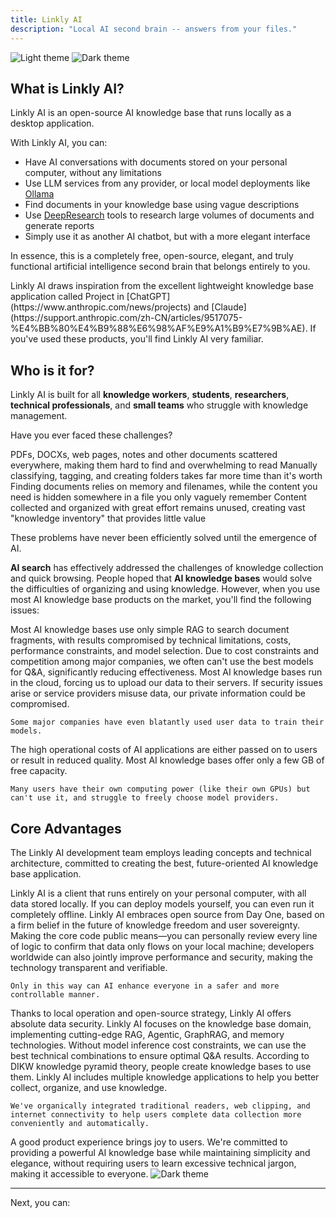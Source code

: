 ```yaml
---
title: Linkly AI
description: "Local AI second brain -- answers from your files."
---
```


<img
  className="block dark:hidden"
  src="/images/hero-light.webp"
  alt="Light theme"
/>
<img
  className="hidden dark:block"
  src="/images/hero-dark.webp"
  alt="Dark theme"
/>

## What is Linkly AI?

Linkly AI is an open-source AI knowledge base that runs locally as a desktop application.

With Linkly AI, you can:

- Have AI conversations with documents stored on your personal computer, without any limitations
- Use LLM services from any provider, or local model deployments like [Ollama](https://ollama.com/)
- Find documents in your knowledge base using vague descriptions
- Use [DeepResearch](https://openai.com/index/introducing-deep-research/) tools to research large volumes of documents and generate reports
- Simply use it as another AI chatbot, but with a more elegant interface

In essence, this is a completely free, open-source, elegant, and truly functional artificial intelligence second brain that belongs entirely to you.

<Tip>
  Linkly AI draws inspiration from the excellent lightweight knowledge base
  application called Project in
  [ChatGPT](https://www.anthropic.com/news/projects) and
  [Claude](https://support.anthropic.com/zh-CN/articles/9517075-%E4%BB%80%E4%B9%88%E6%98%AF%E9%A1%B9%E7%9B%AE).
  If you've used these products, you'll find Linkly AI very familiar.
</Tip>

## Who is it for?

Linkly AI is built for all **knowledge workers**, **students**, **researchers**, **technical professionals**, and **small teams** who struggle with knowledge management.

Have you ever faced these challenges?

<CardGroup cols={2}>
  <Card title="Information Overload" icon="file-lines" iconType="duotone">
    PDFs, DOCXs, web pages, notes and other documents scattered everywhere,
    making them hard to find and overwhelming to read
  </Card>
  <Card
    title="Time-Consuming Organization"
    icon="folder-tree"
    iconType="duotone"
  >
    Manually classifying, tagging, and creating folders takes far more time than
    it's worth
  </Card>
  <Card title="Inefficient Search" icon="magnifying-glass" iconType="duotone">
    Finding documents relies on memory and filenames, while the content you need
    is hidden somewhere in a file you only vaguely remember
  </Card>
  <Card
    title="Knowledge Hoarding Without Utilization"
    icon="box-archive"
    iconType="duotone"
  >
    Content collected and organized with great effort remains unused, creating
    vast "knowledge inventory" that provides little value
  </Card>
</CardGroup>

These problems have never been efficiently solved until the emergence of AI.

**AI search** has effectively addressed the challenges of knowledge collection and quick browsing. People hoped that **AI knowledge bases** would solve the difficulties of organizing and using knowledge. However, when you use most AI knowledge base products on the market, you'll find the following issues:

<AccordionGroup>
  <Accordion title="Inaccurate Answers and Hallucinations">
    Most AI knowledge bases use only simple RAG to search document fragments, with results compromised by technical limitations, costs, performance constraints, and model selection.
  </Accordion>
  <Accordion title="Limited Model Selection">
    Due to cost constraints and competition among major companies, we often can't use the best models for Q&A, significantly reducing effectiveness.
  </Accordion>
  <Accordion title="Concerning Data Privacy">
    Most AI knowledge bases run in the cloud, forcing us to upload our data to their servers. If security issues arise or service providers misuse data, our private information could be compromised.

    Some major companies have even blatantly used user data to train their models.

  </Accordion>
  <Accordion title="Limited Capacity and High Costs">
    The high operational costs of AI applications are either passed on to users or result in reduced quality. Most AI knowledge bases offer only a few GB of free capacity.
    
    Many users have their own computing power (like their own GPUs) but can't use it, and struggle to freely choose model providers.
  </Accordion>
</AccordionGroup>

## Core Advantages

The Linkly AI development team employs leading concepts and technical architecture, committed to creating the best, future-oriented AI knowledge base application.

<CardGroup cols={1}>
  <Card title="Local-First Approach" icon="laptop" horizontal="horizontal" iconType="duotone">
    Linkly AI is a client that runs entirely on your personal computer, with all data stored locally. If you can deploy models yourself, you can even run it completely offline.
  </Card>
  <Card title="Open Source" icon="github" horizontal="horizontal" iconType="duotone">
    Linkly AI embraces open source from Day One, based on a firm belief in the future of knowledge freedom and user sovereignty. Making the core code public means—you can personally review every line of logic to confirm that data only flows on your local machine; developers worldwide can also jointly improve performance and security, making the technology transparent and verifiable.

    Only in this way can AI enhance everyone in a safer and more controllable manner.

  </Card>
  <Card title="Data Security" icon="shield-check" horizontal="horizontal" iconType="duotone">
    Thanks to local operation and open-source strategy, Linkly AI offers absolute data security.
  </Card>
  <Card title="Superior Accuracy" icon="bullseye" horizontal="horizontal" iconType="duotone">
    Linkly AI focuses on the knowledge base domain, implementing cutting-edge RAG, Agentic, GraphRAG, and memory technologies. Without model inference cost constraints, we can use the best technical combinations to ensure optimal Q&A results.
  </Card>
  <Card title="Rich Knowledge Applications" icon="brain" horizontal="horizontal" iconType="duotone">
    According to DIKW knowledge pyramid theory, people create knowledge bases to use them. Linkly AI includes multiple knowledge applications to help you better collect, organize, and use knowledge.

    We've organically integrated traditional readers, web clipping, and internet connectivity to help users complete data collection more conveniently and automatically.

  </Card>
  <Card title="First-Class User Experience" icon="star" horizontal="horizontal" iconType="duotone">
    A good product experience brings joy to users. We're committed to providing a powerful AI knowledge base while maintaining simplicity and elegance, without requiring users to learn excessive technical jargon, making it accessible to everyone.
  </Card>
</CardGroup>
<Frame>
<img
  className=""
  src="/images/gallery01.webp"
  alt="Dark theme"
/>
</Frame>

---

Next, you can:

<CardGroup cols={2}>
  <Card
    title="How to Get Started?"
    icon="plane"
    iconType="duotone"
    horizontal="horizontal"
  ></Card>
  <Card
    title="Join the Waitlist"
    icon="hourglass-start"
    iconType="duotone"
    horizontal="horizontal"
  ></Card>
</CardGroup>
